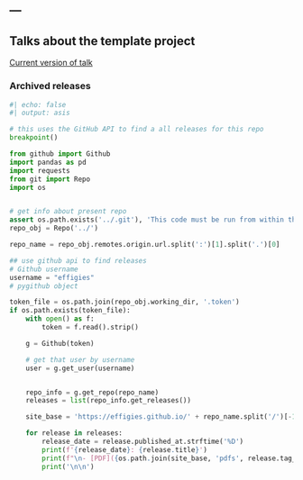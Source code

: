 ---
---

## Talks about the template project

[Current version of talk](talk/)

### Archived releases

```python

#| echo: false
#| output: asis

# this uses the GitHub API to find a all releases for this repo
breakpoint()

from github import Github
import pandas as pd
import requests
from git import Repo
import os


# get info about present repo
assert os.path.exists('../.git'), 'This code must be run from within the site subdirectory'
repo_obj = Repo('../')

repo_name = repo_obj.remotes.origin.url.split(':')[1].split('.')[0]

## use github api to find releases
# Github username
username = "effigies"
# pygithub object

token_file = os.path.join(repo_obj.working_dir, '.token')
if os.path.exists(token_file):
    with open() as f:
        token = f.read().strip()

    g = Github(token)

    # get that user by username
    user = g.get_user(username)


    repo_info = g.get_repo(repo_name)
    releases = list(repo_info.get_releases())

    site_base = 'https://effigies.github.io/' + repo_name.split('/')[-1]

    for release in releases:
        release_date = release.published_at.strftime('%D')
        print(f'{release_date}: {release.title}')
        print(f"\n- [PDF]({os.path.join(site_base, 'pdfs', release.tag_name + '.pdf')}) [Full release]({release.html_url})")
        print('\n\n')



```

